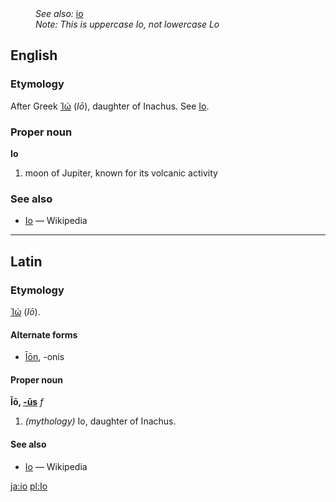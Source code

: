 :''See also:'' [[io]]
:''Note: This is uppercase Io, not lowercase Lo''
==English==
===Etymology===
After Greek [[Ἰώ]] (''Iō''), daughter of Inachus.  See [[w:Io (mythology)|Io]].

===Proper noun===
'''Io'''
# moon of Jupiter, known for its volcanic activity

===See also===
*[[w:Io (moon)|Io]] — Wikipedia
----

==Latin==
===Etymology===
{{Gr.}} [[Ἰώ]] (''Iō'').

====Alternate forms====
*[[Ion|Īōn]], -onis

====Proper noun====
'''Īō, [[Wiktionary Appendix:Latin third declension|-ūs]]''' ''f''
# ''(mythology)'' Io, daughter of Inachus. 

====See also====
*[[w:Io (mythology)|Io]] — Wikipedia

[[ja:io]]
[[pl:Io]]